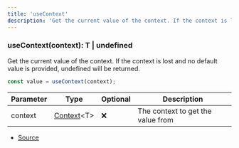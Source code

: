 ```yaml
---
title: 'useContext'
description: 'Get the current value of the context. If the context is lost and no default value is provided, undefined will be returned.'
---
```


### useContext(context): T | undefined

Get the current value of the context. If the context is lost and no default value is provided, undefined will be returned.

```ts
const value = useContext(context);
```

| Parameter | Type                                | Optional | Description                       |
| --------- | ----------------------------------- | -------- | --------------------------------- |
| context   | [Context](/api/classes/Context)\<T> | ❌       | The context to get the value from |

- [Source](https://github.com/androz2091/discord-player/blob/ce04b3f4c6671029ce4d4aa9090e56ac7e7f5666/packages/discord-player/src/hooks/context/async-context.ts#L87)

